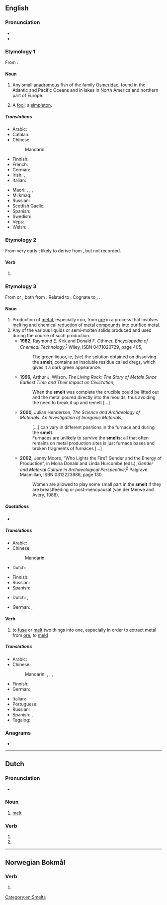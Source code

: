 ==English==
{{wikipedia|dab=smelt (disambiguation)}}

===Pronunciation===
* {{IPA|/ˈsmɛlt/|lang=en}}
* {{rhymes|ɛlt|lang=en}}

===Etymology 1===
From {{etyl|ang|en}} {{m|ang|smelt}}.

====Noun====
{{wikipedia}}
{{en-noun}}

# Any small [[anadromous]] fish of the family [[Osmeridae]], found in the Atlantic and Pacific Oceans and in lakes in North America and northern part of Europe.
# {{lb|en|obsolete}} A [[fool]]; a [[simpleton]].
#: {{rfquotek|Beaumont and Fletcher}}

=====Translations=====
{{trans-top|fish of the family Osmeridae}}
* Arabic: {{t-needed|ar}}
* Catalan: {{t|ca|eperlà|m}}
* Chinese:
*: Mandarin: {{t-needed|cmn}}
* Finnish: {{t+|fi|kuore}}
* French: {{t+|fr|éperlan|m}}
* German: {{t|de|Stint|m}}
* Irish: {{t|ga|cualarach|m}}, {{t|ga|smealt|m}}
* Italian: {{t|it|sperlano|m}}
{{trans-mid}}
* Maori: {{t|mi|ngaore}}, {{t|mi|paraki}}, {{t|mi|rangiriri}}, {{t|mi|kehakeha}}
* Mi'kmaq: {{t|mic|gaqpesaw|an}}
* Russian: {{t+|ru|ко́рюшка|f}}
* Scottish Gaelic: {{t|gd|dubh-bhreac|m}}
* Spanish: {{t|es|eperlano|m}}
* Swedish: {{t+|sv|nors}}
* Veps: {{t|vep|sinikod}}
* Welsh: {{t|cy|brwyniad|m}}, {{t|cy|gwyniad Ebrill|m}}
{{trans-bottom}}

===Etymology 2===
From very early {{etyl|enm|en}} {{m|enm|smel}}; likely to derive from {{etyl|ang|en}}, but not recorded.

====Verb====
{{head|en|verb form}}

# {{en-past of|smell}}

===Etymology 3===
From {{etyl|dum|en}} {{m|dum|smelten||to melt}} or {{etyl|gml|en}} {{m|gml|smelten||to melt}}, both from {{etyl|gem-pro|en}} {{m|gem-pro|*smeltaną||to melt}}. Related to {{cog|ang|meltan||to melt}}. Cognate to {{cog|nl|smelten}}, {{cog|de|schmelzen}}.

====Noun====
{{en-noun}}

# Production of [[metal]], especially iron, from [[ore]] in a process that involves [[melt|melting]] and chemical [[reduction]] of metal [[compound|compounds]] into purified metal.
# Any of the various liquids or semi-molten solids produced and used during the course of such production.
#* '''1982,''' Raymond E. Kirk and Donald F. Othmer, ''Encyclopedia of Chemical Technology'',<sup>[http://books.google.com/books?id=ELo2AAAAMAAJ]</sup> Wiley, ISBN 0471020729, page 405,
#*: The green liquor, ie, [sic] the solution obtained on dissolving the '''smelt''', contains an insoluble residue called dregs, which gives it a dark green appearance.
#* '''1996,''' Arthur J. Wilson, ''The Living Rock: The Story of Metals Since Earliest Time and Their Impact on Civilization'',
#*: When the '''smelt''' was complete the crucible could be lifted out and the metal poured directly into the moulds, thus avoiding the need to break it up and remelt […]
#* '''2000,''' Julian Henderson, ''The Science and Archaeology of Materials: An Investigation of Inorganic Materials'',
#*: […] can vary in different positions in the furnace and during the '''smelt'''.
#*: Furnaces are unlikely to survive the '''smelts'''; all that often remains on metal production sites is just furnace bases and broken fragments of furnaces […]
#* '''2002,''' Jenny Moore, “Who Lights the Fire? Gender and the Energy of Production”, in Moira Donald and Linda Hurcombe (eds.), ''Gender and Material Culture in Archaeological Perspective'',<sup>[http://books.google.com/books?id=che-z_41CnkC]</sup> Palgrave Macmillan, ISBN 0312223986, page 130,
#*: Women are allowed to play some small part in the '''smelt''' if they are breastfeeding or post-menopausal (van der Merwe and Avery, 1988). <!-- Confused? So is Ms. Moore. The smelt is considered allegorical for the female reproductive process, but woman who are pregnant or capable of pregnancy are considered detrimental to the smelt, so can't participate. -->

=====Quotations=====
* {{seeCites}}

=====Translations=====
{{trans-see|production of metal, especially iron, from ore|smelting}}

{{trans-top|any of the molten liquids involved in these processes}}
* Arabic: {{t-needed|ar}}
* Chinese:
*: Mandarin: {{t-needed|cmn}}
* Dutch: {{t+|nl|smelten}}
{{trans-mid}}
* Finnish: {{t+|fi|sula}}
* Russian: {{t+|ru|распла́в|m}}
* Spanish: {{t-needed|es}}
{{trans-bottom}}

{{checktrans-top}}
* Dutch: {{t+check|nl|smelten}}, {{t-check|nl|versmelten}}
{{trans-mid}}
* German: {{t+check|de|schmelzen}}, {{t-check|de|verhütten}}
{{trans-bottom}}

====Verb====
{{en-verb}}

# to [[fuse]] or [[melt]] two things into one, especially in order to extract metal from [[ore]]; to [[meld]]

=====Translations=====
{{trans-top|to fuse two things into one}}
* Arabic: {{t-needed|ar}}
* Chinese:
*: Mandarin: {{t+|cmn|冶煉|sc=Hani}}, {{t+|cmn|冶炼|tr=yěliàn|sc=Hani}}, {{t+|cmn|熔煉|sc=Hani}}, {{t+|cmn|熔炼|tr=róngliàn|sc=Hani}}
* Finnish: {{t+|fi|sulattaa}}
* German: {{t+|de|verschmelzen}}
{{trans-mid}}
* Italian: {{t+|it|fondere}}
* Portuguese: {{t+|pt|fundir}}
* Russian: {{t-needed|ru}}
* Spanish: {{t+|es|fundir}}, {{t+|es|soldar}}
* Tagalog: {{t|tl|tugnawin}}
{{trans-bottom}}

===Anagrams===
* {{l|en|melts}}

[[Category:en:Smelts]]

----

==Dutch==

===Pronunciation===
* {{audio|Nl-smelt.ogg|Audio|lang=nl}}

===Noun===
{{nl-noun|m|-|-}}

# [[melt]]

===Verb===
{{nl-verb-form}}

# {{nl-verb form of|p=123|n=sg|t=pres|m=ind|smelten}}
# {{nl-verb form of|m=imp|smelten}}

----

==Norwegian Bokmål==

===Verb===
{{head|nb|verb form}}

# {{form of|imperative|smelte|lang=nb}}